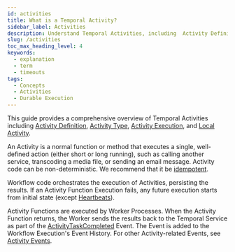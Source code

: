 ```yaml
---
id: activities
title: What is a Temporal Activity?
sidebar_label: Activities
description: Understand Temporal Activities, including  Activity Definitions, Types, Executions, idempotency, cancellations, and Local Activities.
slug: /activities
toc_max_heading_level: 4
keywords:
  - explanation
  - term
  - timeouts
tags:
  - Concepts
  - Activities
  - Durable Execution
---
```


This guide provides a comprehensive overview of Temporal Activities including [Activity Definition](/activity-definition), [Activity Type](/activity-definition#activity-type), [Activity Execution](/activity-execution), and [Local Activity](/local-activity).

An Activity is a normal function or method that executes a single, well-defined action (either short or long running), such as calling another service, transcoding a media file, or sending an email message.
Activity code can be non-deterministic.
We recommend that it be [idempotent](/activity-definition#idempotency).

Workflow code orchestrates the execution of Activities, persisting the results.
If an Activity Function Execution fails, any future execution starts from initial state (except [Heartbeats](/encyclopedia/detecting-activity-failures#activity-heartbeat)).

Activity Functions are executed by Worker Processes.
When the Activity Function returns, the Worker sends the results back to the Temporal Service as part of the [ActivityTaskCompleted](/references/events#activitytaskcompleted) Event.
The Event is added to the Workflow Execution's Event History.
For other Activity-related Events, see [Activity Events](/workflow-execution/event#activity-events).
